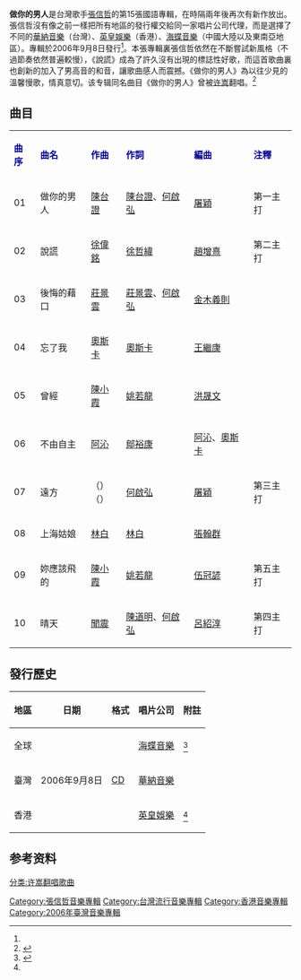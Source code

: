 {{Album infobox | <!-- See Wikipedia:WikiProject_Albums -->
|  Name        = 做你的男人
|  Type        = [[專輯|專輯]]
|  Artist      = [[張信哲|張信哲]]
|  Cover       = Jeff_BeYourMan_2006.jpg
|  Released    = 2006年9月8日
|  Recorded    = 2006年
|  Genre       = [[國語流行音樂|國語流行音樂]]
|  Length      = 
|  Label       = [[海蝶音樂|海蝶音樂]]
|  Number      =
|  Producer    = 
|  Reviews     = 
|  Last album  = [[張信哲Jeff情歌精選|張信哲Jeff情歌精選]]<br />（2005年）
|  This album  = 做你的男人<br />（2006年）
|  Next album  = [[雪國八月|雪國八月]]<br />（2007年）
}}
'''做你的男人'''是台灣歌手[[張信哲|張信哲]]的第15張國語專輯，在時隔兩年後再次有新作放出。張信哲沒有像之前一樣把所有地區的發行權交給同一家唱片公司代理，而是選擇了不同的[[華納音樂_(台灣)|華納音樂]]（台灣）、[[英皇娛樂|英皇娛樂]]（香港）、[[海蝶音樂|海蝶音樂]]（中國大陸以及東南亞地區）。專輯於2006年9月8日發行<ref name="sina"/>。本張專輯裏張信哲依然在不斷嘗試新風格（不過節奏依然普遍較慢），《說謊》成為了許久沒有出現的標誌性好歌，而這首歌曲裏也創新的加入了男高音的和音，讓歌曲感人而震撼。《做你的男人》為以往少見的溫馨慢歌，情真意切。该专辑同名曲目《做你的男人》曾被[[许嵩|许嵩]]翻唱。<ref>{{Cite web|url = https://y.qq.com/n/yqq/song/0039FZrY3Lcg67.html|title = 做你的男人|accessdate = 2011-11-03|author = |date = |publisher = QQ音乐|archive-date = 2019-11-03|archive-url = https://web.archive.org/web/20191103180352/https://y.qq.com/n/yqq/song/0039FZrY3Lcg67.html|dead-url = no}}</ref>

==曲目==
{| class="wikitable"
|-
| <font color=darkblue>'''曲序'''</font> || <font color=darkblue>'''曲名'''</font> || <font color=darkblue>'''作曲'''</font> || <font color=darkblue>'''作詞'''</font> || <font color=darkblue>'''編曲'''</font> || <font color=darkblue>'''注釋'''</font>
|-
| 01 || 做你的男人 || [[陳台證|陳台證]] || [[陳台證|陳台證]]、[[何啟弘|何啟弘]] || [[屠穎|屠穎]] ||第一主打
|-
| 02 || 說謊 || [[徐偉銘|徐偉銘]] || [[徐哲緯|徐哲緯]] || [[趙增熹|趙增熹]] ||第二主打
|-
| 03 || 後悔的藉口 || [[莊景雲|莊景雲]] || [[莊景雲|莊景雲]]、[[何啟弘|何啟弘]] || [[金木義則|金木義則]] || 
|-
| 04 || 忘了我 || [[奧斯卡|奧斯卡]] || [[奧斯卡|奧斯卡]] || [[王繼康|王繼康]] ||
|-
| 05 || 曾經 || [[陳小霞|陳小霞]] || [[姚若龍|姚若龍]] || [[洪晟文|洪晟文]] ||
|-
| 06 || 不由自主 || [[阿沁|阿沁]] || [[鄔裕康|鄔裕康]]|| [[阿沁|阿沁]]、[[奧斯卡|奧斯卡]] ||
|-
| 07 || 遠方 || {{link-ko|金泰源|김태원 (음악인)}}（{{lang|ko|김태원}}）<br>{{link-ko|徐在爀|서재혁}}（{{lang|ko|서재혁}}） || [[何啟弘|何啟弘]] || [[屠穎|屠穎]] ||第三主打
|-
| 08 || 上海姑娘 || [[林白|林白]] || [[林白|林白]] || [[張翰群|張翰群]] ||
|-
| 09 || 妳應該飛的 || [[陳小霞|陳小霞]] || [[姚若龍|姚若龍]] || [[伍冠諺|伍冠諺]] ||第五主打
|-
| 10 || 晴天 || [[聞震|聞震]] || [[陳道明|陳道明]]、[[何啟弘|何啟弘]] || [[呂紹淳|呂紹淳]] ||第四主打
|}

== 發行歷史 ==
{| class="wikitable"
!地區
!日期
!格式
!唱片公司
!附註
|-
|全球
| rowspan="3" |2006年9月8日
| rowspan="3" |[[CD|CD]]
|[[海蝶音樂|海蝶音樂]]
|<ref name="sina">{{cite web|url=http://ent.sina.com.cn/y/2006-08-26/10461217916.html|title=张信哲新东家是海蝶　英皇只负责专辑香港发行|publisher=南方都市报|via=新浪}}</ref>
|-
|臺灣
|[[華納音樂_(台灣)|華納音樂]]
|
|-
|香港
|[[英皇娛樂|英皇娛樂]]
|<ref name="sina"/>
|}

== 参考资料 ==
{{Reflist}}

{{張信哲}}

[[Category:張信哲音樂專輯|Category:張信哲音樂專輯]]
[[Category:台灣流行音樂專輯|Category:台灣流行音樂專輯]]
[[Category:香港音樂專輯|Category:香港音樂專輯]]
[[Category:2006年臺灣音樂專輯|Category:2006年臺灣音樂專輯]]
[[分类:许嵩翻唱歌曲|分类:许嵩翻唱歌曲]]